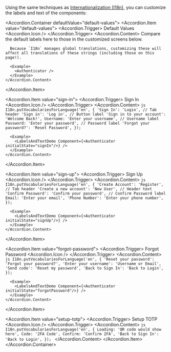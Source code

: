 


Using the same techniques as [Internationalization (I18n)](#internationalization-i18n), you can customize the labels and text of the components:

<Accordion.Container defaultValue="default-values">
  <Accordion.Item value="default-values">
    <Accordion.Trigger>
      <Text fontWeight="bold">Default Values</Text>
      <Accordion.Icon />
    </Accordion.Trigger>
    <Accordion.Content>
      Compare the default labels here to those in the customized screens below.

      Because `I18n` manages global translations, customizing these will affect all translations of these strings (including those on this page!).

      <Example>
        <Authenticator />
      </Example>
    </Accordion.Content>
  </Accordion.Item>

  <Accordion.Item value="sign-in">
    <Accordion.Trigger>
      <Text fontWeight="bold">Sign In</Text>
      <Accordion.Icon />
    </Accordion.Trigger>
    <Accordion.Content>
      ```js
      I18n.putVocabulariesForLanguage('en', {
        'Sign In': 'Login', // Tab header
        'Sign in': 'Log in', // Button label
        'Sign in to your account': 'Welcome Back!',
        Username: 'Enter your username', // Username label
        Password: 'Enter your password', // Password label
        'Forgot your password?': 'Reset Password',
      });
      ```

      <Example>
        <LabelsAndTextDemo Component={<Authenticator initialState="signIn"/>} />
      </Example>
    </Accordion.Content>
  </Accordion.Item>

  <Accordion.Item value="sign-up">
    <Accordion.Trigger>
      <Text fontWeight="bold">Sign Up</Text>
      <Accordion.Icon />
    </Accordion.Trigger>
    <Accordion.Content>
      ```js
      I18n.putVocabulariesForLanguage('en', {
        'Create Account': 'Register', // Tab header
        'Create a new account': 'New User', // Header text
        'Confirm Password': 'Confirm your password', // Confirm Password label
        Email: 'Enter your email',
        'Phone Number': 'Enter your phone number',
      });
      ```

      <Example>
        <LabelsAndTextDemo Component={<Authenticator initialState="signUp"/>} />
      </Example>
    </Accordion.Content>
  </Accordion.Item>

  <Accordion.Item value="forgot-password">
    <Accordion.Trigger>
      <Text fontWeight="bold">Forgot Password</Text>
      <Accordion.Icon />
    </Accordion.Trigger>
    <Accordion.Content>
      ```js
      I18n.putVocabulariesForLanguage('en', {
        'Reset your password': 'Forgot your password?',
        'Enter your username': 'Username or Email',
        'Send code': 'Reset my password',
        'Back to Sign In': 'Back to Login',
      });
      ```

      <Example>
        <LabelsAndTextDemo Component={<Authenticator initialState="forgotPassword"/>} />
      </Example>
    </Accordion.Content>
  </Accordion.Item>

  <Accordion.Item value="setup-totp">
    <Accordion.Trigger>
      <Text fontWeight="bold">Setup TOTP</Text>
      <Accordion.Icon />
    </Accordion.Trigger>
    <Accordion.Content>
      ```js
      I18n.putVocabulariesForLanguage('en', {
        Loading: 'QR code would show here',
        Code: '2FA Code',
        Confirm: 'Confirm 2FA',
        'Back to Sign In': 'Back to Login',
      });
      ```
    </Accordion.Content>
  </Accordion.Item>
</Accordion.Container>
